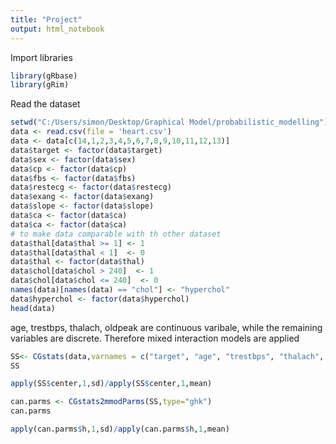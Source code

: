 ```yaml
---
title: "Project"
output: html_notebook
---
```


Import libraries
```r
library(gRbase)
library(gRim)
```

Read the dataset
```r
setwd("C:/Users/simon/Desktop/Graphical Model/probabilistic_modelling")
data <- read.csv(file = 'heart.csv')
data <- data[c(14,1,2,3,4,5,6,7,8,9,10,11,12,13)]
data$target <- factor(data$target)
data$sex <- factor(data$sex)
data$cp <- factor(data$cp)
data$fbs <- factor(data$fbs)
data$restecg <- factor(data$restecg)
data$exang <- factor(data$exang)
data$slope <- factor(data$slope)
data$ca <- factor(data$ca)
data$ca <- factor(data$ca)
# to make data comparable with th other dataset
data$thal[data$thal >= 1] <- 1
data$thal[data$thal < 1]  <- 0
data$thal <- factor(data$thal)
data$chol[data$chol > 240]  <- 1
data$chol[data$chol <= 240]  <- 0
names(data)[names(data) == "chol"] <- "hyperchol"
data$hyperchol <- factor(data$hyperchol)
head(data)
```


age, trestbps, thalach, oldpeak are continuous varibale, while the remaining variables
are discrete. Therefore mixed interaction models are applied

```r
SS<- CGstats(data,varnames = c("target", "age", "trestbps", "thalach", "oldpeak"))
SS
```

```r
apply(SS$center,1,sd)/apply(SS$center,1,mean)
```

```r
can.parms <- CGstats2mmodParms(SS,type="ghk")
can.parms
```

```r
apply(can.parms$h,1,sd)/apply(can.parms$h,1,mean)
```


